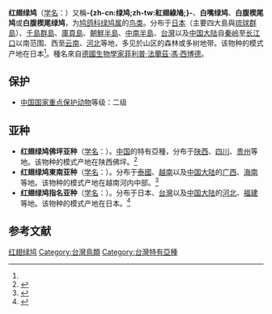 {{noteTA
|T=zh-cn:红翅绿鸠; zh-tw:綠鳩; zh-hk:紅翅綠鳩;
|1=zh-cn:红翅绿鸠; zh-tw:綠鳩; zh-hk:紅翅綠鳩;
}}
{{speciesbox
| name = 红翅绿鸠
| image = Green Pigeon 2364 (cropped).jpg
| image_caption = 指名亞種雄鳥，攝於[[台灣|台灣]]
| status = LC
| status_system = iucn3.1
| status_ref = <ref>{{IUCN|id=22691283 |title=''Treron sieboldii'' |assessors=[[BirdLife_International|BirdLife International]] |assessor-link=BirdLife International |version=2017.1 |year=2016 |accessdate=1 October 2016}} 数据库資料包含說明此物種被編入無危級別的原因</ref>
| genus = Treron
| species = sieboldii
| authority = ([[康拉德·雅各·特明克|Temminck]], 1835)<ref name='id2091'>{{cite web| url =http://www.bioinfo.cn/db05/BjdwSpecies.php?action=view&id=2091| title =红翅绿鸠| work =《中国动物物种编目数据库》| publisher =中国科学院微生物研究所| author =中国科学院动物研究所| accessdate =2009-04-04| deadurl =yes| archiveurl =https://web.archive.org/web/20160305042059/http://www.bioinfo.cn/db05/BjdwSpecies.php?action=view&id=2091| archivedate =2016-03-05}}</ref>
}}

'''红翅绿鸠'''（[[学名|学名]]：{{lang|la|''Treron sieboldii''}}）又稱'''-{zh-cn:绿鸠;zh-tw:紅翅綠鳩;}-'''、'''白嘴绿鸠'''、'''白腹楔尾鸠'''或'''白腹楔尾绿鸠'''，为[[鸠鸽科|鸠鸽科]][[绿鸠属|绿鸠属]]的[[鸟类|鸟类]]。分布于[[日本|日本]]（主要四大島與[[琉球群島|琉球群島]]）、[[千島群島|千島群島]]、[[庫頁島|庫頁島]]、[[朝鮮半島|朝鮮半島]]、[[中南半島|中南半島]]、[[台灣|台灣]]以及[[中国大陆|中国大陆]]自[[秦岭|秦岭]]至[[长江口|长江口]]以南范围、西至[[云南|云南]]、[[河北|河北]]等地，多见於山区的森林或多树地带。该物种的模式产地在日本<ref name='id2091'/>。種名來自[[德國|德國]][[生物學家|生物學家]][[菲利普·法蘭茲·馮·西博德|菲利普·法蘭茲·馮·西博德]]。

==保护==
*[[中國國家重點保護野生動物名錄|中国国家重点保护动物]]等级：二级

==亚种==
*'''红翅绿鸠佛坪亚种'''（[[学名|学名]]：{{lang|la|''Treron sieboldii fopingensis''}}）。[[中国|中国]]的特有亞種，分布于[[陕西|陕西]]、[[四川|四川]]、[[贵州|贵州]]等地。该物种的模式产地在陕西佛坪。<ref name='id2092'>{{cite web| url =http://www.bioinfo.cn/db05/BjdwSpecies.php?action=view&id=2092| title =红翅绿鸠佛坪亚种| work =《中国动物物种编目数据库》| publisher =中国科学院微生物研究所| author =中国科学院动物研究所| accessdate =2009-04-04| deadurl =yes| archiveurl =https://web.archive.org/web/20160305095115/http://www.bioinfo.cn/db05/BjdwSpecies.php?action=view&id=2092| archivedate =2016-03-05}}</ref>
*'''红翅绿鸠東南亚种'''（[[学名|学名]]：{{lang|la|''Treron sieboldii murielae''}}）。分布于[[泰國|泰國]]、[[越南|越南]]以及[[中国大陆|中国大陆]]的[[广西|广西]]、[[海南|海南]]等地。该物种的模式产地在越南河内中部。<ref name='id2093'>{{cite web| url =http://www.bioinfo.cn/db05/BjdwSpecies.php?action=view&id=2093| title =红翅绿鸠海南亚种| work =《中国动物物种编目数据库》| publisher =中国科学院微生物研究所| author =中国科学院动物研究所| accessdate =2009-04-04| deadurl =yes| archiveurl =https://web.archive.org/web/20160305000750/http://www.bioinfo.cn/db05/BjdwSpecies.php?action=view&id=2093| archivedate =2016-03-05}}</ref>
*'''红翅绿鸠指名亚种'''（[[学名|学名]]：{{lang|la|''Treron sieboldii sieboldii''}}）。分布于日本、[[台灣|台灣]]以及[[中国大陆|中国大陆]]的[[河北|河北]]、[[福建|福建]]等地。该物种的模式产地在日本。<ref name='id2094'>{{cite web| url =http://www.bioinfo.cn/db05/BjdwSpecies.php?action=view&id=2094| title =红翅绿鸠指名亚种| work =《中国动物物种编目数据库》| publisher =中国科学院微生物研究所| author =中国科学院动物研究所| accessdate =2009-04-04| deadurl =yes| archiveurl =https://web.archive.org/web/20160305045531/http://www.bioinfo.cn/db05/BjdwSpecies.php?action=view&id=2094| archivedate =2016-03-05}}</ref>

== 参考文献 ==
{{reflist}}

{{Taxonbar}}
[[Category:绿鸠属|红翅绿鸠]]
[[Category:台灣鳥類|Category:台灣鳥類]]
[[Category:台灣特有亞種|Category:台灣特有亞種]]